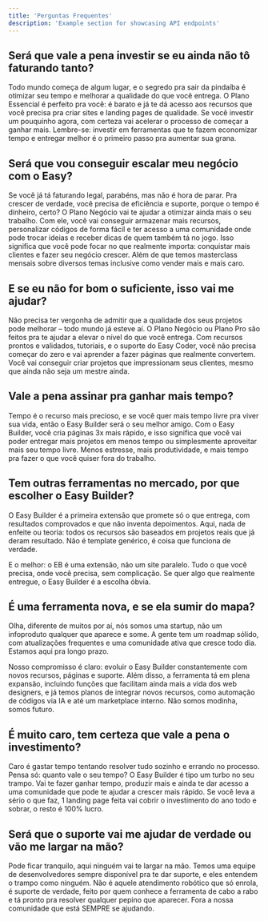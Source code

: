 ```yaml
---
title: 'Perguntas Frequentes'
description: 'Example section for showcasing API endpoints'
---
```


## Será que vale a pena investir se eu ainda não tô faturando tanto?

Todo mundo começa de algum lugar, e o segredo pra sair da pindaíba é otimizar seu tempo e melhorar a qualidade do que você entrega. O Plano Essencial é perfeito pra você: é barato e já te dá acesso aos recursos que você precisa pra criar sites e landing pages de qualidade. Se você investir um pouquinho agora, com certeza vai acelerar o processo de começar a ganhar mais. Lembre-se: investir em ferramentas que te fazem economizar tempo e entregar melhor é o primeiro passo pra aumentar sua grana.

## Será que vou conseguir escalar meu negócio com o Easy?

Se você já tá faturando legal, parabéns, mas não é hora de parar. Pra crescer de verdade, você precisa de eficiência e suporte, porque o tempo é dinheiro, certo? O Plano Negócio vai te ajudar a otimizar ainda mais o seu trabalho. Com ele, você vai conseguir armazenar mais recursos, personalizar códigos de forma fácil e ter acesso a uma comunidade onde pode trocar ideias e receber dicas de quem também tá no jogo. Isso significa que você pode focar no que realmente importa: conquistar mais clientes e fazer seu negócio crescer. Além de que temos masterclass mensais sobre diversos temas inclusive como vender mais e mais caro.

## E se eu não for bom o suficiente, isso vai me ajudar?

Não precisa ter vergonha de admitir que a qualidade dos seus projetos pode melhorar – todo mundo já esteve aí. O Plano Negócio ou Plano Pro são feitos pra te ajudar a elevar o nível do que você entrega. Com recursos prontos e validados, tutoriais, e o suporte do Easy Coder, você não precisa começar do zero e vai aprender a fazer páginas que realmente convertem. Você vai conseguir criar projetos que impressionam seus clientes, mesmo que ainda não seja um mestre ainda.

## Vale a pena assinar pra ganhar mais tempo?

Tempo é o recurso mais precioso, e se você quer mais tempo livre pra viver sua vida, então o Easy Builder será o seu melhor amigo. Com o Easy Builder, você cria páginas 3x mais rápido, e isso significa que você vai poder entregar mais projetos em menos tempo ou simplesmente aproveitar mais seu tempo livre. Menos estresse, mais produtividade, e mais tempo pra fazer o que você quiser fora do trabalho.

## Tem outras ferramentas no mercado, por que escolher o Easy Builder?

O Easy Builder é a primeira extensão que promete só o que entrega, com resultados comprovados e que não inventa depoimentos. Aqui, nada de enfeite ou teoria: todos os recursos são baseados em projetos reais que já deram resultado. Não é template genérico, é coisa que funciona de verdade.

E o melhor: o EB é uma extensão, não um site paralelo. Tudo o que você precisa, onde você precisa, sem complicação. Se quer algo que realmente entregue, o Easy Builder é a escolha óbvia.

## É uma ferramenta nova, e se ela sumir do mapa?

Olha, diferente de muitos por aí, nós somos uma startup, não um infoproduto qualquer que aparece e some. A gente tem um roadmap sólido, com atualizações frequentes e uma comunidade ativa que cresce todo dia. Estamos aqui pra longo prazo.

Nosso compromisso é claro: evoluir o Easy Builder constantemente com novos recursos, páginas e suporte. Além disso, a ferramenta tá em plena expansão, incluindo funções que facilitam ainda mais a vida dos web designers, e já temos planos de integrar novos recursos, como automação de códigos via IA e até um marketplace interno. Não somos modinha, somos futuro.

## É muito caro, tem certeza que vale a pena o investimento?

Caro é gastar tempo tentando resolver tudo sozinho e errando no processo. Pensa só: quanto vale o seu tempo? O Easy Builder é tipo um turbo no seu trampo. Vai te fazer ganhar tempo, produzir mais e ainda te dar acesso a uma comunidade que pode te ajudar a crescer mais rápido. Se você leva a sério o que faz, 1 landing page feita vai cobrir o investimento do ano todo e sobrar, o resto é 100% lucro.

## Será que o suporte vai me ajudar de verdade ou vão me largar na mão?

Pode ficar tranquilo, aqui ninguém vai te largar na mão. Temos uma equipe de desenvolvedores sempre disponível pra te dar suporte, e eles entendem o trampo como ninguém. Não é aquele atendimento robótico que só enrola, é suporte de verdade, feito por quem conhece a ferramenta de cabo a rabo e tá pronto pra resolver qualquer pepino que aparecer. Fora a nossa comunidade que está SEMPRE se ajudando.
